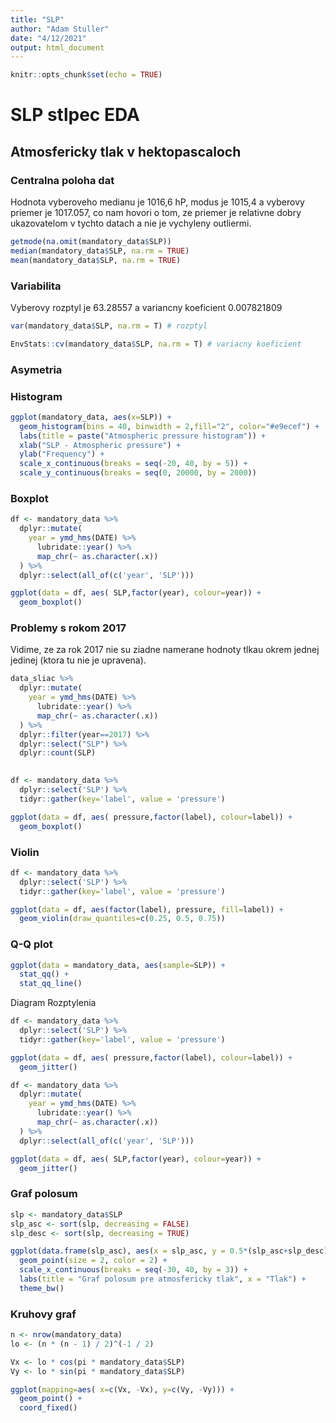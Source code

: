 ```yaml
---
title: "SLP"
author: "Adam Stuller"
date: "4/12/2021"
output: html_document
---
```


```r
knitr::opts_chunk$set(echo = TRUE)
```


# SLP stlpec EDA
## Atmosfericky tlak v hektopascaloch


### Centralna poloha dat

Hodnota vyberoveho medianu je 1016,6 hP, modus je 1015,4 a vyberovy priemer je 1017.057, co nam hovori o tom, ze priemer je relativne dobry ukazovatelom v tychto datach a nie je vychyleny outliermi. 

```r
getmode(na.omit(mandatory_data$SLP))
median(mandatory_data$SLP, na.rm = TRUE)
mean(mandatory_data$SLP, na.rm = TRUE)
``` 


### Variabilita 

Vyberovy rozptyl je 63.28557 a variancny koeficient 0.007821809

```r
var(mandatory_data$SLP, na.rm = T) # rozptyl

EnvStats::cv(mandatory_data$SLP, na.rm = T) # variacny koeficient
```


### Asymetria

### Histogram 
```r
ggplot(mandatory_data, aes(x=SLP)) + 
  geom_histogram(bins = 40, binwidth = 2,fill="2", color="#e9ecef") +
  labs(title = paste("Atmospheric pressure histogram")) +
  xlab("SLP - Atmospheric pressure") +
  ylab("Frequency") +
  scale_x_continuous(breaks = seq(-20, 40, by = 5)) +
  scale_y_continuous(breaks = seq(0, 20000, by = 2000))
```

### Boxplot 
```r
df <- mandatory_data %>% 
  dplyr::mutate(
    year = ymd_hms(DATE) %>% 
      lubridate::year() %>% 
      map_chr(~ as.character(.x))
  ) %>%
  dplyr::select(all_of(c('year', 'SLP')))

ggplot(data = df, aes( SLP,factor(year), colour=year)) +
  geom_boxplot() 
```
### Problemy s rokom 2017

Vidime, ze za rok 2017 nie su ziadne namerane hodnoty tlkau okrem jednej jedinej (ktora tu nie je upravena).

```r
data_sliac %>%
  dplyr::mutate(
    year = ymd_hms(DATE) %>% 
      lubridate::year() %>% 
      map_chr(~ as.character(.x))
  ) %>%
  dplyr::filter(year==2017) %>%
  dplyr::select("SLP") %>%
  dplyr::count(SLP)
  
```



```r
df <- mandatory_data %>% 
  dplyr::select('SLP') %>%
  tidyr::gather(key='label', value = 'pressure')

ggplot(data = df, aes( pressure,factor(label), colour=label)) +
  geom_boxplot() 
```


### Violin 
```r
df <- mandatory_data %>%
  dplyr::select('SLP') %>%
  tidyr::gather(key='label', value = 'pressure')

ggplot(data = df, aes(factor(label), pressure, fill=label)) +
  geom_violin(draw_quantiles=c(0.25, 0.5, 0.75))
```

### Q-Q plot 

```r
ggplot(data = mandatory_data, aes(sample=SLP)) +
  stat_qq() + 
  stat_qq_line()
```

Diagram Rozptylenia
```r
df <- mandatory_data %>%
  dplyr::select('SLP') %>%
  tidyr::gather(key='label', value = 'pressure')

ggplot(data = df, aes( pressure,factor(label), colour=label)) +
  geom_jitter() 
```


```r

df <- mandatory_data %>% 
  dplyr::mutate(
    year = ymd_hms(DATE) %>% 
      lubridate::year() %>% 
      map_chr(~ as.character(.x))
  ) %>%
  dplyr::select(all_of(c('year', 'SLP')))

ggplot(data = df, aes( SLP,factor(year), colour=year)) +
  geom_jitter() 
``` 



### Graf polosum 

```r
slp <- mandatory_data$SLP
slp_asc <- sort(slp, decreasing = FALSE)
slp_desc <- sort(slp, decreasing = TRUE)

ggplot(data.frame(slp_asc), aes(x = slp_asc, y = 0.5*(slp_asc+slp_desc))) + 
  geom_point(size = 2, color = 2) +
  scale_x_continuous(breaks = seq(-30, 40, by = 3)) +
  labs(title = "Graf polosum pre atmosfericky tlak", x = "Tlak") +
  theme_bw()
```
### Kruhovy graf
```r
n <- nrow(mandatory_data)
lo <- (n * (n - 1) / 2)^(-1 / 2)

Vx <- lo * cos(pi * mandatory_data$SLP)
Vy <- lo * sin(pi * mandatory_data$SLP)

ggplot(mapping=aes( x=c(Vx, -Vx), y=c(Vy, -Vy))) +
  geom_point() + 
  coord_fixed()
```


